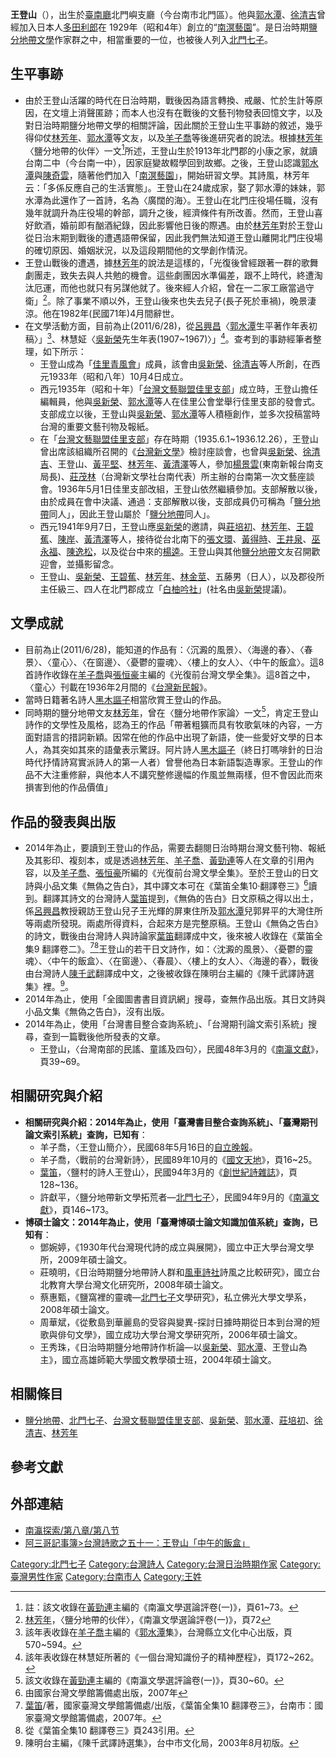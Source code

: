 {{Infobox Person
| name   =  王登山
| image     = 
| image_size     = 
| caption  = 
| birth_date  = 1913年
| birth_place =  {{TWN-JPN}}[[臺南廳|臺南廳]]北門嶼支廳
| death_date  = 1982年4月25日（69歲）
| death_place = {{TWN}}[[屏東縣|屏東縣]][[屏東市|屏東市]]
| occupation = 台灣[[作家|作家]]
| office = 
| term_start = 
| term_end = 
| parents = 
| spouse =  
| children = 
}}
{{Infobox Hokkien name
| title      = 王登山
| hanji      = 王登山
| poj        = Ông Teng-san
| hanlo      = 
| tl         = Ông Ting-san
| bp         = 
| hokkienipa = 
| context    = 
| image      = 
| caption    = 
}}
'''王登山'''（{{bd|1913年||1982年|4月25日|CatIdx=W王}}），出生於[[臺南廳|臺南廳]]北門嶼支廳（今台南市北門區）。他與[[郭水潭|郭水潭]]、[[徐清吉|徐清吉]]曾經加入日本人[[多田利郎|多田利郎]]在 1929年（昭和4年）創立的“[[南溟藝園|南溟藝園]]”。是日治時期[[鹽分地帶文學|鹽分地帶文學]]作家群之中，相當重要的一位，也被後人列入[[北門七子|北門七子]]。

==生平事跡==
*由於王登山活躍的時代在日治時期，戰後因為語言轉換、戒嚴、忙於生計等原因，在文壇上消聲匿跡；而本人也沒有在戰後的文藝刊物發表回憶文字，以及對日治時期鹽分地帶文學的相關評論，因此關於王登山生平事跡的敘述，幾乎得仰仗[[林芳年|林芳年]]、[[郭水潭|郭水潭]]等文友，以及[[羊子喬|羊子喬]]等後進研究者的說法。根據[[林芳年|林芳年]]〈鹽分地帶的伙伴〉一文<ref>註：該文收錄在[[黃勁連|黃勁連]]主編的《南瀛文學選論評卷(一)》，頁61~73。</ref>所述，王登山生於1913年北門郡的小康之家，就讀台南二中（今台南一中），因家庭變故輟學回到故鄉。之後，王登山認識[[郭水潭|郭水潭]]與[[陳奇雲|陳奇雲]]，隨著他們加入「[[南溟藝園|南溟藝園]]」，開始研習文學。其詩風，林芳年云：「多係反應自己的生活實態」。王登山在24歲成家，娶了郭水潭的妹妹，郭水潭為此還作了一首詩，名為〈廣闊的海〉。王登山在北門庄役場任職，沒有幾年就調升為庄役場的幹部，調升之後，經濟條件有所改善。然而，王登山喜好飲酒，婚前即有酗酒紀錄，因此影響他日後的際遇。由於[[林芳年|林芳年]]對於王登山從日治末期到戰後的遭遇語帶保留，因此我們無法知道王登山離開北門庄役場的確切原因、婚姻狀況，以及這段期間他的文學創作情況。
*王登山戰後的遭遇，據[[林芳年|林芳年]]的說法是這樣的，「光復後曾經跟著一群的歌舞劇團走，致失去與人共勉的機會。這些劇團因水準偏差，跟不上時代，終遭淘汰厄運，而他也就只有另謀他就了。後來經人介紹，曾在一二家工廠當過守衛」<ref>[[林芳年|林芳年]]，〈鹽分地帶的伙伴〉，《南瀛文學選論評卷(一)》，頁72</ref>。除了事業不順以外，王登山後來也失去兒子(長子死於車禍)，晚景淒涼。他在1982年(民國71年)4月間辭世。
*在文學活動方面，目前為止(2011/6/28)，從[[呂興昌|呂興昌]]〈[[郭水潭|郭水潭]]生平著作年表初稿〉」<ref>該年表收錄在[[羊子喬|羊子喬]]主編的《[[郭水潭|郭水潭]]集》，台灣縣立文化中心出版，頁570~594。</ref>、林慧姃〈[[吳新榮|吳新榮]]先生年表(1907~1967)〉」<ref>該年表收錄在林慧姃所著的《一個台灣知識份子的精神歷程》，頁172~262。</ref>。查考到的事跡經筆者整理，如下所示：
**王登山成為「[[佳里青風會|佳里青風會]]」成員，該會由[[吳新榮|吳新榮]]、[[徐清吉|徐清吉]]等人所創，在西元1933年（昭和八年）10月4日成立。
**西元1935年（昭和十年）「[[台灣文藝聯盟佳里支部|台灣文藝聯盟佳里支部]]」成立時，王登山擔任編輯員，他與[[吳新榮|吳新榮]]、[[郭水潭|郭水潭]]等人在佳里公會堂舉行佳里支部的發會式。支部成立以後，王登山與[[吳新榮|吳新榮]]、[[郭水潭|郭水潭]]等人積極創作，並多次投稿當時台灣的重要文藝刊物及報紙。
**在「[[台灣文藝聯盟佳里支部|台灣文藝聯盟佳里支部]]」存在時期（1935.6.1~1936.12.26），王登山曾出席該組織所召開的《[[台灣新文學|台灣新文學]]》檢討座談會，也曾與[[吳新榮|吳新榮]]、[[徐清吉|徐清吉]]、王登山、[[黃平堅|黃平堅]]、[[林芳年|林芳年]]、[[黃清澤|黃清澤]]等人，參加[[楊景雲|楊景雲]](東南新報台南支局長)、[[莊茂林|莊茂林]]（台灣新文學社台南代表）所主辦的台南第一次文藝座談會。1936年5月1日佳里支部改組，王登山依然繼續參加。支部解散以後，由於成員在會中決議、通過：支部解散以後，支部成員仍可稱為「[[鹽分地帶|鹽分地帶]]同人」，因此王登山屬於「[[鹽分地帶|鹽分地帶]]同人」。
**西元1941年9月7日，王登山應[[吳新榮|吳新榮]]的邀請，與[[莊培初|莊培初]]、[[林芳年|林芳年]]、[[王碧蕉|王碧蕉]]、[[陳岸|陳岸]]、[[黃清澤|黃清澤]]等人，接待從台北南下的[[張文環|張文環]]、[[黃得時|黃得時]]、[[王井泉|王井泉]]、[[巫永福|巫永福]]、[[陳逸松|陳逸松]]，以及從台中來的[[楊逵|楊逵]]。王登山與其他[[鹽分地帶|鹽分地帶]]文友召開歡迎會，並攝影留念。
**王登山、[[吳新榮|吳新榮]]、[[王碧蕉|王碧蕉]]、[[林芳年|林芳年]]、[[林金莖|林金莖]]、五藤男（日人），以及郡役所主任級三、四人在北門郡成立「[[白柚吟社|白柚吟社]]」(社名由[[吳新榮|吳新榮]]提議)。

==文學成就==
*目前為止(2011/6/28)，能知道的作品有：〈沉澱的風景〉、〈海邊的春〉、〈春景〉、〈童心〉、〈在窗邊〉、〈憂鬱的靈魂〉、〈樓上的女人〉、〈中午的飯盒〉。這8首詩作收錄在[[羊子喬|羊子喬]]與[[張恒豪|張恒豪]]主編的《光復前台灣文學全集》。這8首之中，〈童心〉刊載在1936年2月間的《[[台灣新民報|台灣新民報]]》。
*當時日籍著名詩人[[黑木謳子|黑木謳子]]相當欣賞王登山的作品。
*同時期的鹽分地帶文友[[林芳年|林芳年]]，曾在〈鹽分地帶作家論〉一文<ref>該文收錄在[[黃勁連|黃勁連]]主編的《南瀛文學選評論卷(一)》，頁30~60。</ref>，肯定王登山詩作的文學性及風格，認為王的作品「帶著粗獷而具有牧歌氣味的內容，一方面對語言的措詞新穎。因常在他的作品中出現了新語，使一些愛好文學的日本人，為其突如其來的語彙表示驚訝。阿片詩人[[黑木謳子|黑木謳子]]（終日打嗎啡針的日治時代抒情詩寫實派詩人的第一人者）曾譽他為日本新語製造專家。王登山的作品不大注重修辭，與他本人不講究整修邊幅的作風並無兩樣，但不會因此而來損害到他的作品價值」

==作品的發表與出版==
*2014年為止，要讀到王登山的作品，需要去翻閱日治時期台灣文藝刊物、報紙及其影印、複刻本，或是透過[[林芳年|林芳年]]、[[羊子喬|羊子喬]]、[[黃勁連|黃勁連]]等人在文章的引用內容，以及[[羊子喬|羊子喬]]、[[張恒豪|張恒豪]]所編的《光復前台灣文學全集》。至於王登山的日文詩與小品文集《無偽之告白》，其中譯文本可在《葉笛全集10‧翻譯卷三》<ref>由國家台灣文學館籌備處出版，2007年</ref>讀到。翻譯其詩文的台灣詩人[[葉笛|葉笛]]提到，《無偽的告白》日文原稿之得以出土，係[[呂興昌|呂興昌]]教授親訪王登山兒子王光輝的屏東住所及[[郭水潭|郭水潭]]兒郭昇平的大灣住所等兩處所發現。兩處所得資料，合起來方是完整原稿。王登山《無偽之告白》的詩文，戰後由台灣詩人與詩論家[[葉笛|葉笛]]翻譯成中文，後來被人收錄在《葉笛全集9 翻譯卷二》。<ref>[[葉笛|葉笛]]/著，國家臺灣文學館籌備處/出版，《葉笛全集10 翻譯卷三》，台南市：國家臺灣文學館籌備處，2007年。</ref><ref>從《葉笛全集10 翻譯卷三》頁243引用。</ref>王登山的若干日文詩作，如：〈沈澱的風景〉、〈憂鬱的靈魂〉、〈中午的飯盒〉、〈在窗邊〉、〈春晨〉、〈樓上的女人〉、〈海邊的春〉，戰後由台灣詩人[[陳千武|陳千武]]翻譯成中文，之後被收錄在陳明台主編的《陳千武譯詩選集》裡。<ref>陳明台主編，《陳千武譯詩選集》，台中市文化局，2003年8月初版。</ref>。
*2014年為止，使用「全國圖書書目資訊網」搜尋，查無作品出版。其日文詩與小品文集《無偽之告白》，沒有出版。
*2014年為止，使用「台灣書目整合查詢系統」、「台灣期刊論文索引系統」搜尋，查到一篇戰後他所發表的文章。
**王登山，〈台灣南部的民謠、童謠及四句〉，民國48年3月的《[[南瀛文獻|南瀛文獻]]》，頁39~69。

==相關研究與介紹==
*'''相關研究與介紹：2014年為止，使用「臺灣書目整合查詢系統」、「臺灣期刊論文索引系統」查詢，已知有'''：
**羊子喬，〈王登山簡介〉，民國68年5月16日的[[自立晚報|自立晚報]]。
**羊子喬，〈戰前的台灣新詩〉，民國89年10月的《[[國文天地|國文天地]]》，頁16~25。
**[[葉笛|葉笛]]，〈鹽村的詩人王登山〉，民國94年3月的《[[創世紀詩雜誌|創世紀詩雜誌]]》，頁128~136。
**許獻平，〈鹽分地帶新文學拓荒者—[[北門七子|北門七子]]〉，民國94年9月的《[[南瀛文獻|南瀛文獻]]》，頁146~173。
*'''博碩士論文：2014年為止，使用「臺灣博碩士論文知識加值系統」查詢，已知有'''：
**鄧婉婷，《1930年代台灣現代詩的成立與展開》，國立中正大學台灣文學所，2009年碩士論文。
**莊曉明，《日治時期鹽分地帶詩人群和[[風車詩社|風車詩社]]詩風之比較研究》，國立台北教育大學台灣文化研究所，2008年碩士論文。
**蔡惠甄，《鹽窩裡的靈魂—[[北門七子|北門七子]]文學研究》，私立佛光大學文學系，2008年碩士論文。
**周華斌，《從敷島到華麗島的受容與變異-探討日據時期從日本到台灣的短歌與俳句文學》，國立成功大學台灣文學研究所，2006年碩士論文。
**王秀珠，《日治時期鹽分地帶詩作析論—以[[吳新榮|吳新榮]]、[[郭水潭|郭水潭]]、王登山為主》，國立高雄師範大學國文教學碩士班，2004年碩士論文。

==相關條目==
*[[鹽分地帶|鹽分地帶]]、[[北門七子|北門七子]]、[[台灣文藝聯盟佳里支部|台灣文藝聯盟佳里支部]]、[[吳新榮|吳新榮]]、[[郭水潭|郭水潭]]、[[莊培初|莊培初]]、[[徐清吉|徐清吉]]、[[林芳年|林芳年]]

==參考文獻==
{{reflist}}
==外部連結==
*[http://zh.wikisource.org/zh-hans/%E5%8D%97%E7%80%9B%E6%8E%A2%E7%B4%A2/%E7%AC%AC%E5%85%AB%E7%AB%A0/%E7%AC%AC%E5%85%AB%E7%AF%80 南瀛探索/第八章/第八节]
*[http://blog.xuite.net/wrb.unei/twblog/127909911-%E5%8F%B0%E7%81%A3%E8%A9%A9%E8%B7%AF%E4%B9%8B%E4%BA%94%E5%8D%81%E4%B8%80%EF%BC%9A%E7%8E%8B%E7%99%BB%E5%B1%B1%E3%80%88%E4%B8%AD%E5%8D%88%E7%9A%84%E9%A3%AF%E7%9B%92%E3%80%89 阿三哥記事簿>台灣詩歌之五十一：王登山「中午的飯盒」]

[[Category:北門七子|Category:北門七子]]
[[Category:台灣詩人|Category:台灣詩人]]
[[Category:台灣日治時期作家|Category:台灣日治時期作家]]
[[Category:臺灣男性作家|Category:臺灣男性作家]]
[[Category:台南市人|Category:台南市人]]
[[Category:王姓|Category:王姓]]